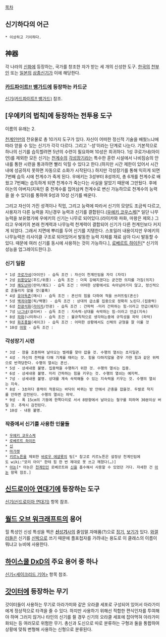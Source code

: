 [[목차]]

== 신기하다의 어근 ==
 * 이상하고 기이하다.

== 神器 ==
각 나라의 [[신화]]에 등장하는, 국가를 창조한 자가 받는 세 개의 신성한 도구. [[한국]]의 [[천부인]] 또는 [[일본]]의 [[삼종신기]]가 이에 해당한다.
=== [[카드파이트!! 뱅가드]]에 등장하는 카드군 ===
[[신기(카드파이트!! 뱅가드)]] 참조.

== [우에키의 법칙]에 등장하는 전투용 도구 == 
이름의 유래는 2.

[[천계인]]만의 전유물로 총 10가지 도구가 있다. 자신이 어떠한 정신적 기술을 배웠느냐에 따라 얻을 수 있는 신기가 각각 다르다. 그리고 '-성'이라는 단계로 나눈다. 기본적으로 하나의 신기를 습득할려면 5년의 수련이 필요하며 10성은 희귀하다.
1성 쿠로가네(아이언)를 제외한 모든 신기는 [[천계수]]의 [[각성장기]]라는 특수한 훈련 시설에서 나비짐승의 안내를 통한 시련을 통과하면 빨리 익힐 수 있다고 한다.(하지만 시간 제한이 있어서 시간내에 성공하지 못하면 자동으로 소화가 시작된다.) 하지만 각성장기를 통해 익히게 되면 7번째 습득 시에 천계수가 죽게 된다. 우에키는 3성부터 8성까지, 총 6개를 천계수로 배웠고 7번째는 습득하게 되면 천계수가 죽는다는 사실을 알았기 때문에 그만뒀다. 후에 아논의 아버지(지옥인 중 천계수를 집어삼켜 천계수로 변신 가능하므로 천계수의 능력을 쓸 수 있다)를 통하여 9성과 10성 신기를 배운다.

그리고 자신이 가진 성격이나 직업, 그리고 능력에 따라서 신기의 모양도 조금씩 다르고, 사용자가 다른 능력을 지닌경우 능력과 신기를 결합된다.([[우에키 코우스케]][* 일단 나무능력을 보유했기에 우에키의 신기는 나무로 되어있다.(라이카와 파화, 마왕은 제외.) 그리고 우에키의 본래 천계력과 나무능력 천계력이 결합되어 신기가 다른 천계인보다 커지게 되었다. 그래서 지면에 뿌리를 두어 신기를 지탱한다. 스포일러 내용이지만 우에키의 나무능력은 리사이클 구조로 되어있어서 발동한 능력 자체를 재료 삼아 다시 발동할 수 있다. 때문에 여러 신기를 동시에 사용하는 것이 가능하다.], [[로베르트 하이든]][* 신기의 성능을 업그레이드한다.]).

=== 신기 일람 ===
 * 1성 [[쿠로가네]](아이언) - 습득 조건 : 자신이 천계인임을 자각 (자각)
 * 2성 [[위풍당당]](후드/위풍) - 습득 조건 : 더욱 강해지겠다는 굳건한 의지를 가짐(의지)
 * 3성 [[쾌도난마]](란마/쾌도) - 습득 조건 : 어떠한 상황에서도 속아넘어가지 않고, 정신적으로 흔들리지 않을 것(불혹)
 * 4성 [[유아독존]](매시) - 습득 조건 : 혼신의 힘을 다하여 적을 쓰러뜨림(혼신)
 * 5성 [[백귀야행]](픽/백행) - 습득 조건 : 상대의 급소를 집중으로 정확히 노린다.(집중력)
 * 6성 [[전광석화]]([[라이카]]/전광) - 습득 조건 : 간파력 -미리 간파하는 힘-이라고 언급(예지)
 * 7성 [[나그네]](걸리버) - 습득 조건 : 지속력-상대를 속박하는 힘-이라고 언급(지속)
 * 8성 [[파화]](나미하나) - 습득 조건 : 불규칙적으로 생각하는중에 규칙성을 파악 (파악)
 * 9성 [[화조풍월]](세이크) - 습득 조건 : 어떠한 상황에서도 신체의 균형을 잘 이룰 것
 * 10성 [[마왕]] - 습득 조건 : 

=== 각성장기 시련 ===

 * 3성 - 창을 조종하며 날아오는 벌레를 찾아 잡을 것. 수행의 열쇠는 초지일관.
 * 4성 - 자신의 전력을 다해 기계를 때리는 것. 힘을 다하지않을 경우 가한 힘과 같은 위력으로 반격당한다. 수행의 열쇠는 혼신.
 * 5성 - 상세내용 불명. 집중력을 수행하기 위한 것. 수행의 열쇠는 집중.
 * 6성 - 상세내용 불명. 미리 간파하는 힘을 키우는 것. 수행의 열쇠는 예지력.
 * 7성 - 상세내용 불명. 상대를 계속 속박해둘 수 있는 지속력을 키우는 것. 수행의 열쇠는 지속.
 * 8성 - 3초마다 중력이 적용되는 바닥이 바뀌는 방 안에서 곤충을 잡을것. 두발로 착지를 안하면 감전된다. 수행의 열쇠는 파악. 
 * 9성 - 폭 15cm의 기둥에 한쪽다리로 서서 8방향에서 날아오는 철구를 피하며 30분이상 버틸 것. 추락시 감전된다.
 * 10성 - 내용 불명.

=== 작중에서 신기를 사용한 인물들 ===
 * [[우에키 코우스케]]
 * [[로베르트 하이든]]
 * [[신]]
 * [[마가렛]]
 * [[키르노튼]]을 제외한 [[바로우 에샬롯]]의 팀[* 참고로 키르노튼은 설정상 천계인임에도 wiki:"모리 아이" 한테 힘 한 번 제대로 못 쓰고 깨졌다(…)]
 * [[아논]][* 아논은 [[천계인]]인 로베르트와 [[신]]을 흡수해서 사용할 수 있었던 거다. 자세한 건 [[아논]] 항목 참조.]

== [[신드로이아 연대기]]에 등장하는 도구 ==
[[신기(신드로이아 연대기)]] 항목 참조.

== [[월드 오브 워크래프트]]의 용어 ==
힐 특성인 신성 특성을 찍은 [[성기사(월드 오브 워크래프트)/신성|'''신'''성'''기'''사]]의 줄임말.자매품(?)으로 [[성기사(월드 오브 워크래프트)/징벌|징기]], [[성기사(월드 오브 워크래프트)/보호|보기]]가 있다.
[[와갤러]]들은 신기를 [[신박하다|신박]]으로 쓰기 때문에 플포첩자를 가려내는 용도로 이 클래스의 이름이 뭐냐고 뉴비에 사용한다.

== [[하이스쿨 DxD]]의 주요 용어 중 하나 ==
[[세이크리드 기어|신기<세이크리드 기어>]] 항목 참조.

== [[갓이터]]에 등장하는 무기 ==
갓이터들이 사용하는 무기로 아라가미와 같은 오라클 세포로 구성되어 있어서 아라가미에게 정상적으로 타격을 줄 수 있다. 하지만 사용하기 위해선 적합한 편식인자를 투여해야 하며 그러지 않거나 타인의 신기를 쥘 경우 신기의 오라클 세포에 잡아먹혀 아라가미화되는 등 여러모로 위험한 무기. 총신과 도신으로 따로 분류하는 구형과 둘을 통합하여 상황에 맞춰 변형해 사용하는 신형으로 분류된다.
